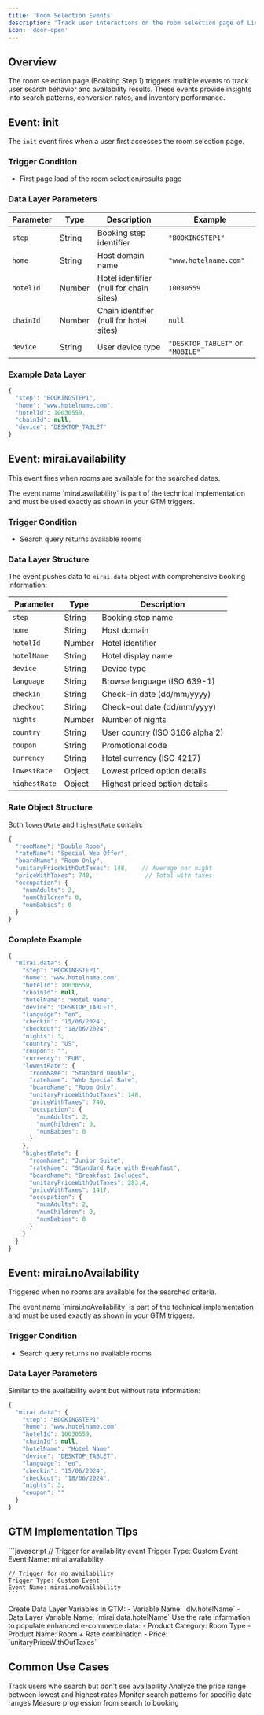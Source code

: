 ```yaml
---
title: 'Room Selection Events'
description: 'Track user interactions on the room selection page of Linkage Direct'
icon: 'door-open'
---
```


## Overview

The room selection page (Booking Step 1) triggers multiple events to track user search behavior and availability results. These events provide insights into search patterns, conversion rates, and inventory performance.

## Event: init

The `init` event fires when a user first accesses the room selection page.

### Trigger Condition
- First page load of the room selection/results page

### Data Layer Parameters

| Parameter | Type | Description | Example |
|-----------|------|-------------|---------|
| `step` | String | Booking step identifier | `"BOOKINGSTEP1"` |
| `home` | String | Host domain name | `"www.hotelname.com"` |
| `hotelId` | Number | Hotel identifier (null for chain sites) | `10030559` |
| `chainId` | Number | Chain identifier (null for hotel sites) | `null` |
| `device` | String | User device type | `"DESKTOP_TABLET"` or `"MOBILE"` |

### Example Data Layer

```javascript
{
  "step": "BOOKINGSTEP1",
  "home": "www.hotelname.com",
  "hotelId": 10030559,
  "chainId": null,
  "device": "DESKTOP_TABLET"
}
```

## Event: mirai.availability

This event fires when rooms are available for the searched dates.

<Warning>
  The event name `mirai.availability` is part of the technical implementation and must be used exactly as shown in your GTM triggers.
</Warning>

### Trigger Condition
- Search query returns available rooms

### Data Layer Structure

The event pushes data to `mirai.data` object with comprehensive booking information:

| Parameter | Type | Description |
|-----------|------|-------------|
| `step` | String | Booking step name |
| `home` | String | Host domain |
| `hotelId` | Number | Hotel identifier |
| `hotelName` | String | Hotel display name |
| `device` | String | Device type |
| `language` | String | Browse language (ISO 639-1) |
| `checkin` | String | Check-in date (dd/mm/yyyy) |
| `checkout` | String | Check-out date (dd/mm/yyyy) |
| `nights` | Number | Number of nights |
| `country` | String | User country (ISO 3166 alpha 2) |
| `coupon` | String | Promotional code |
| `currency` | String | Hotel currency (ISO 4217) |
| `lowestRate` | Object | Lowest priced option details |
| `highestRate` | Object | Highest priced option details |

### Rate Object Structure

Both `lowestRate` and `highestRate` contain:

```javascript
{
  "roomName": "Double Room",
  "rateName": "Special Web Offer",
  "boardName": "Room Only",
  "unitaryPriceWithOutTaxes": 148,    // Average per night
  "priceWithTaxes": 740,               // Total with taxes
  "occupation": {
    "numAdults": 2,
    "numChildren": 0,
    "numBabies": 0
  }
}
```

### Complete Example

```javascript
{
  "mirai.data": {
    "step": "BOOKINGSTEP1",
    "home": "www.hotelname.com",
    "hotelId": 10030559,
    "chainId": null,
    "hotelName": "Hotel Name",
    "device": "DESKTOP_TABLET",
    "language": "en",
    "checkin": "15/06/2024",
    "checkout": "18/06/2024",
    "nights": 3,
    "country": "US",
    "coupon": "",
    "currency": "EUR",
    "lowestRate": {
      "roomName": "Standard Double",
      "rateName": "Web Special Rate",
      "boardName": "Room Only",
      "unitaryPriceWithOutTaxes": 148,
      "priceWithTaxes": 740,
      "occupation": {
        "numAdults": 2,
        "numChildren": 0,
        "numBabies": 0
      }
    },
    "highestRate": {
      "roomName": "Junior Suite",
      "rateName": "Standard Rate with Breakfast",
      "boardName": "Breakfast Included",
      "unitaryPriceWithOutTaxes": 283.4,
      "priceWithTaxes": 1417,
      "occupation": {
        "numAdults": 2,
        "numChildren": 0,
        "numBabies": 0
      }
    }
  }
}
```

## Event: mirai.noAvailability

Triggered when no rooms are available for the searched criteria.

<Warning>
  The event name `mirai.noAvailability` is part of the technical implementation and must be used exactly as shown in your GTM triggers.
</Warning>

### Trigger Condition
- Search query returns no available rooms

### Data Layer Parameters

Similar to the availability event but without rate information:

```javascript
{
  "mirai.data": {
    "step": "BOOKINGSTEP1",
    "home": "www.hotelname.com",
    "hotelId": 10030559,
    "chainId": null,
    "hotelName": "Hotel Name",
    "device": "DESKTOP_TABLET",
    "language": "en",
    "checkin": "15/06/2024",
    "checkout": "18/06/2024",
    "nights": 3,
    "coupon": ""
  }
}
```

## GTM Implementation Tips

<AccordionGroup>
  <Accordion title="Creating Triggers">
    ```javascript
    // Trigger for availability event
    Trigger Type: Custom Event
    Event Name: mirai.availability
    
    // Trigger for no availability
    Trigger Type: Custom Event
    Event Name: mirai.noAvailability
    ```
  </Accordion>
  
  <Accordion title="Accessing Data Layer Variables">
    Create Data Layer Variables in GTM:
    - Variable Name: `dlv.hotelName`
    - Data Layer Variable Name: `mirai.data.hotelName`
  </Accordion>
  
  <Accordion title="Enhanced E-commerce Tracking">
    Use the rate information to populate enhanced e-commerce data:
    - Product Category: Room Type
    - Product Name: Room + Rate combination
    - Price: `unitaryPriceWithOutTaxes`
  </Accordion>
</AccordionGroup>

## Common Use Cases

<CardGroup cols={2}>
  <Card title="Search Abandonment Tracking" icon="magnifying-glass-minus">
    Track users who search but don't see availability
  </Card>
  <Card title="Price Point Analysis" icon="dollar-sign">
    Analyze the price range between lowest and highest rates
  </Card>
  <Card title="Demand Forecasting" icon="chart-line">
    Monitor search patterns for specific date ranges
  </Card>
  <Card title="Conversion Funnel" icon="filter">
    Measure progression from search to booking
  </Card>
</CardGroup>
